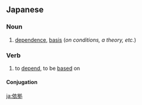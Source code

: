==Japanese==
{{ja-kanjitab|い|きょ|yomi=o}}

===Noun===
{{ja-noun|いきょ|kyu=依據}}

# [[dependence]], [[basis]] (''on conditions, a theory, etc.'')

===Verb===
{{ja-verb-suru|tr=intrans|いきょ|kyu=依據}}

# to [[depend]], to be [[base]]d on

====Conjugation====
{{ja-suru|いきょ}}

[[ja:依拠]]